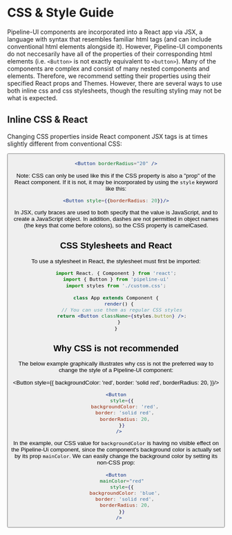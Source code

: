 # CSS & Style Guide

Pipeline-UI components are incorporated into a React app via JSX, a language with syntax that resembles familiar html tags (and can include conventional html elements alongside it). However, Pipeline-UI components do not neccesarily have all of the properties of their corresponding html elements (i.e. `<Button>` is not exactly equivalent to `<button>`). Many of the components are complex and consist of many nested components and elements. Therefore, we recommend setting their properties using their specified React props and Themes. However, there are several ways to use both inline css and css stylesheets, though the resulting styling may not be what is expected. 

## Inline CSS & React
Changing CSS properties inside React component JSX tags is at times slightly different from conventional CSS:


<Button borderRadius="20" />

```jsx
<Button borderRadius="20" />
```

Note: CSS can only be used like this if the CSS property is also a "prop" of the React component. If it is not, it may be incorporated by using the `style` keyword like this:

```jsx
<Button style={{borderRadius: 20}}/>
```
In JSX, curly braces are used to both specify that the value is JavaScript, and to create a JavaScript object. In addition, dashes are not permitted in object names (the keys that come before colons), so the CSS property is camelCased.

## CSS Stylesheets and React
To use a stylesheet in React, the stylesheet must first be imported:

```jsx
import React, { Component } from 'react';
import { Button } from 'pipeline-ui'
import styles from './custom.css';

class App extends Component {
  render() {
    // You can use them as regular CSS styles
    return <Button className={styles.button} />;
  }
}
```
## Why CSS is not recommended
The below example graphically illustrates why css is not the preferred way to change the style of a Pipeline-UI component:

<Button 
    style={{
      backgroundColor: 'red',
      border: 'solid red',
      borderRadius: 20,
    }}/>

```jsx
<Button
    style={{
      backgroundColor: 'red',
      border: 'solid red',
      borderRadius: 20,
    }}
  />
```

  In the example, our CSS value for `backgroundColor` is having no visible effect on the Pipeline-Ui component, since the component's background color is actually set by its prop `mainColor`. We can easily change the background color by setting its non-CSS prop:


```jsx live
<Button
    mainColor="red"
    style={{
      backgroundColor: 'blue',
      border: 'solid red',
      borderRadius: 20,
    }}
  />
```



